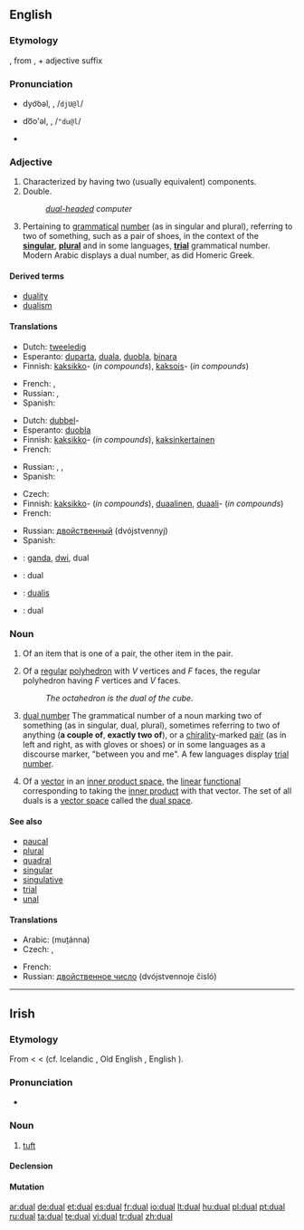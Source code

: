 ==English==

===Etymology===
{{etyl|la}} {{term|dualis||lang=la|two}}, from {{term|duo|duo|lang=la|two}}, + adjective suffix {{term|-alis|lang=la}}

===Pronunciation===
* {{a|RP}} dyo͝oəl, {{IPAchar|/djʊəl/}}, /<tt>djU@l</tt>/<!--no accent because "dual" is pronounced as one syllable in RP-->
* {{a|US}} do͞o'əl, {{IPAchar|/ˈduəl/}}, /<tt>"du@l</tt>/
*: {{rhymes|ʊəl}}
* {{homophones|duel}}

===Adjective===
{{en-adj|-}}

# Characterized by having two (usually equivalent) components.
# Double.
#: ''[[dual-headed]] computer''
# {{grammar}} Pertaining to [[grammatical]] [[number]] (as in singular and plural), referring to two of something, such as a pair of shoes, in the context of the '''[[singular]]''', '''[[plural]]''' and in some languages, '''[[trial number|trial]]''' grammatical number. Modern Arabic displays a dual number, as did Homeric Greek.

====Derived terms====
* [[duality]]
* [[dualism]]

====Translations====
{{trans-top|having two components}}
* Dutch: [[tweeledig]]
* Esperanto: [[duparta]], [[duala]], [[duobla]], [[binara]]
* Finnish: [[kaksikko]]- (''in compounds''), [[kaksois]]- (''in compounds'')
{{trans-mid}}
* French: {{t+|fr|double|m|f}}, {{t+|fr|duel|m}}
* Russian: {{t+|ru|двойной|tr=dvojnój|sc=Cyrl}}, {{t+|ru|двойственный|tr=dvójstvennyj|sc=Cyrl}}
* Spanish: {{t-|es|doble}}
{{trans-bottom}}

{{trans-top|double}}
* Dutch: [[dubbel]]-
* Esperanto: [[duobla]]
* Finnish: [[kaksikko]]- (''in compounds''), [[kaksinkertainen]]
* French: {{t+|fr|double|m|f}}
{{trans-mid}}
* Russian: {{t+|ru|двойной|tr=dvojnój|sc=Cyrl}}, {{t+|ru|двоякий|tr=dvojákij|sc=Cyrl}}, {{t+|ru|сдвоенный|tr=sdvójennyj|sc=Cyrl}}
* Spanish: {{t-|es|doble}}
{{trans-bottom}}

{{trans-top|in grammar}}
* Czech: {{t|cs|duálový}}
* Finnish: [[kaksikko]]- (''in compounds''), [[duaalinen]], [[duaali]]- (''in compounds'')
* French: {{t+|fr|duel|m}}
{{trans-mid}}
* Russian: [[двойственный]] (dvójstvennyj) {{m}}
* Spanish: {{t+|es|dual}}
{{trans-bottom}}

{{checktrans}}

* {{ttbc|Indonesian}}: [[ganda]], [[dwi]], dual
* {{ttbc|Interlingua}}: dual
* {{ttbc|Latin}}: [[dualis]]
* {{ttbc|Romanian}}: dual

===Noun===
{{en-noun}}

# Of an item that is one of a pair, the other item in the pair.
# {{geometry}} Of a [[regular]] [[polyhedron]] with ''V'' vertices and ''F'' faces, the regular polyhedron having ''F'' vertices and ''V'' faces.
#: ''The octahedron is the dual of the cube.''
# {{grammar}} [[dual number]] The grammatical number of a noun marking two of something (as in singular, dual, plural), sometimes referring to two of anything ('''a couple of''', '''exactly two of'''), or a [[chirality]]-marked  [[pair]] (as in left and right, as with gloves or shoes) or in some languages as a discourse marker, "between you and me". A few languages display [[trial number]].
# {{mathematics}} Of a [[vector]] in an [[inner product space]], the [[linear]] [[functional]] corresponding to taking the [[inner product]] with that vector. The set of all duals is a [[vector space]] called the [[dual space]].

====See also====
{{rel-top|other terms of interest}}
* [[paucal]]
* [[plural]]
* [[quadral]]
* [[singular]]
* [[singulative]]
* [[trial]]
* [[unal]]
{{rel-bottom}}

====Translations====
{{trans-top|grammatical number of a noun marking two of something}}
* Arabic: {{Arab|[[مثنى]]}} (muṯánna)
* Czech: {{t+|cs|duál|m}}, {{t|cs|dvojné číslo|n}}
{{trans-mid}}
* French: {{t+|fr|duel|m}}
* Russian: [[двойственное число]] (dvójstvennoje čisló) {{m}}
{{trans-bottom}}

----

==Irish==

===Etymology===
From {{etyl|sga|ga}} {{term|dúal||tress, lock of hair|lang=sga}} < {{proto|Celtic|''doklo-''|lang=ga}} < {{proto|Indo-European|''dok̑-lo-''|lang=ga}} (cf. Icelandic {{term|tagl||horse's tail|lang=is}}, Old English {{term|tægel|lang=ang}}, English {{term|tail}}).

===Pronunciation===
* {{IPA|lang=ga|[d̪ˠuəl̪ˠ]}}

===Noun===
{{infl|ga|noun|g=m}}

# [[tuft]]

====Declension====
{{ga-noun-m1|d|ual|uail}}

====Mutation====
{{ga mut cons|d|ual}}

[[ar:dual]]
[[de:dual]]
[[et:dual]]
[[es:dual]]
[[fr:dual]]
[[io:dual]]
[[lt:dual]]
[[hu:dual]]
[[pl:dual]]
[[pt:dual]]
[[ru:dual]]
[[ta:dual]]
[[te:dual]]
[[vi:dual]]
[[tr:dual]]
[[zh:dual]]